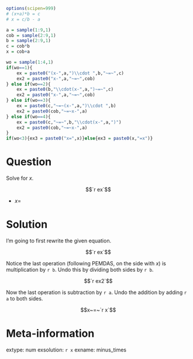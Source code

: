 ```r
options(scipen=999)
# (x+a)*b = c
# x = c/b - a

a = sample(1:9,1)
cob = sample(2:9,1)
b = sample(2:9,1)
c = cob*b
x = cob+a

wo = sample(1:4,1)
if(wo==1){
    ex = paste0("(x-",a,")\\cdot ",b,"~=~",c)
    ex2 = paste0("x-",a,"~=~",cob)
} else if(wo==2){
    ex = paste0(b,"\\cdot(x-",a,")~=~",c)
    ex2 = paste0("x-",a,"~=~",cob)
} else if(wo==3){
    ex = paste0(c,"~=~(x-",a,")\\cdot ",b)
    ex2 = paste0(cob,"~=~x-",a)
} else if(wo==4){
    ex = paste0(c,"~=~",b,"\\cdot(x-",a,")")
    ex2 = paste0(cob,"~=~x-",a)
}
if(wo<3){ex3 = paste0("x=",x)}else{ex3 = paste0(x,"=x")}
```



Question
========

Solve for $x$.

$$`r ex`$$

* $x=$ 

Solution
========

I'm going to first rewrite the given equation.

$$`r ex`$$

Notice the last operation (following PEMDAS, on the side with $x$) is multiplication by `r b`. Undo this by dividing both sides by `r b`.

$$`r ex2`$$

Now the last operation is subtraction by `r a`. Undo the addition by adding `r a` to both sides.

$$x~=~`r x`$$

Meta-information
============
extype: num
exsolution: `r x`
exname: minus_times
